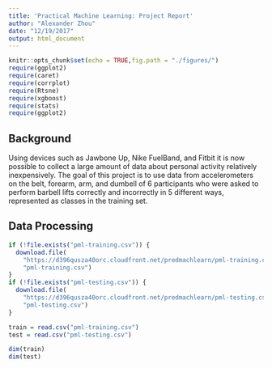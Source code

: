 ```yaml
---
title: 'Practical Machine Learning: Project Report'
author: "Alexander Zhou"
date: "12/19/2017"
output: html_document
---
```


```r
knitr::opts_chunk$set(echo = TRUE,fig.path = "./figures/")
require(ggplot2)
require(caret)
require(corrplot)
require(Rtsne)
require(xgboost)
require(stats)
require(ggplot2)
```

## Background

Using devices such as Jawbone Up, Nike FuelBand, and Fitbit it is now possible to collect a large amount of data about personal activity relatively inexpensively. The goal of this project is to use data from accelerometers on the belt, forearm, arm, and dumbell of 6 participants who were asked to perform barbell lifts correctly and incorrectly in 5 different ways, represented as classes in the training set. 

## Data Processing

```r
if (!file.exists("pml-training.csv")) { 
  download.file(
    "https://d396qusza40orc.cloudfront.net/predmachlearn/pml-training.csv", 
    "pml-training.csv")
}
if (!file.exists("pml-testing.csv")) { 
  download.file(
    "https://d396qusza40orc.cloudfront.net/predmachlearn/pml-testing.csv", 
    "pml-testing.csv")
}

train = read.csv("pml-training.csv")
test = read.csv("pml-testing.csv")

dim(train)
dim(test)
```
